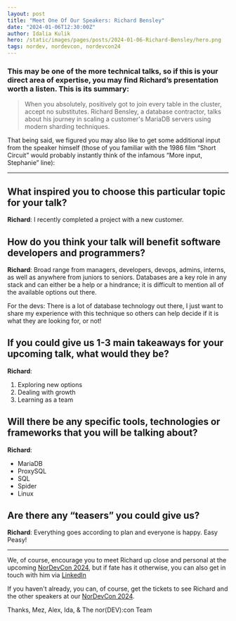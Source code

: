 ```yaml
---
layout: post
title: "Meet One Of Our Speakers: Richard Bensley"
date: "2024-01-06T12:30:00Z"
author: Idalia Kulik
hero: /static/images/pages/posts/2024-01-06-Richard-Bensley/hero.png
tags: nordev, nordevcon, nordevcon24
---
```


### This may be one of the more technical talks, so if this is your direct area of expertise, you may find Richard’s presentation worth a listen. This is its summary:

> When you absolutely, positively got to join every table in the cluster, accept no substitutes. Richard Bensley, a database contractor, talks about his journey in scaling a customer's MariaDB servers using modern sharding techniques.

That being said, we figured you may also like to get some additional input from the speaker himself (those of you familiar with the 1986 film “Short Circuit” would probably instantly think of the infamous “More input, Stephanie” line):

---

## What inspired you to choose this particular topic for your talk?

**Richard**: I recently completed a project with a new customer.

## How do you think your talk will benefit software developers and programmers?

**Richard**: Broad range from managers, developers, devops, admins, interns, as well as anywhere from juniors to seniors. Databases are a key role in any stack and can either be a help or a hindrance; it is difficult to mention all of the available options out there.

For the devs: There is a lot of database technology out there, I just want to share my experience with this technique so others can help decide if it is what they are looking for, or not!

## If you could give us 1-3 main takeaways for your upcoming talk, what would they be?

**Richard**:

1. Exploring new options
2. Dealing with growth
3. Learning as a team

## Will there be any specific tools, technologies or frameworks that you will be talking about?

**Richard**:

* MariaDB
* ProxySQL
* SQL
* Spider
* Linux

## Are there any “teasers” you could give us?

**Richard**: Everything goes according to plan and everyone is happy. Easy Peasy!

---
We, of course, encourage you to meet Richard up close and personal at the upcoming [NorDevCon 2024](https://ti.to/norfolkdevelopers/nordevcon-24), but if fate has it otherwise, you can also get in touch with him via [LinkedIn](https://www.linkedin.com/in/richardbensley)

If you haven't already, you can, of course, get the tickets to see Richard and the other speakers at our [NorDevCon 2024](https://ti.to/norfolkdevelopers/nordevcon-24).

Thanks,
Mez, Alex, Ida, & The nor(DEV):con Team
